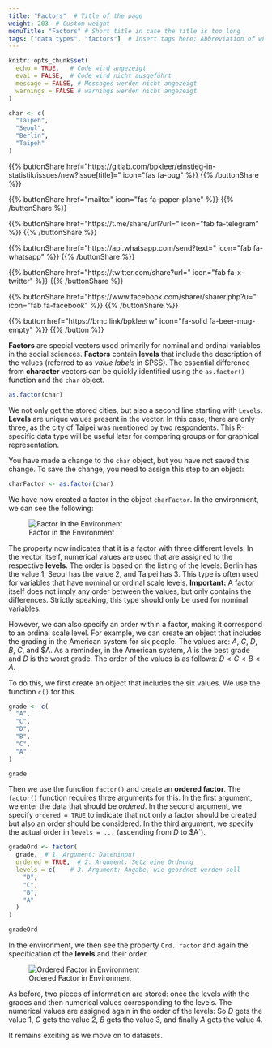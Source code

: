 ```yaml
---
title: "Factors"  # Title of the page
weight: 203  # Custom weight 
menuTitle: "Factors" # Short title in case the title is too long
tags: ["data types", "factors"]  # Insert tags here; Abbreviation of what happens on the page
---
```

```r
knitr::opts_chunk$set(
  echo = TRUE,   # Code wird angezeigt
  eval = FALSE,  # Code wird nicht ausgeführt
  message = FALSE, # Messages werden nicht angezeigt
  warnings = FALSE # warnings werden nicht angezeigt
)

char <- c(
  "Taipeh", 
  "Seoul",
  "Berlin",
  "Taipeh"
)
```

{{% buttonShare href=\"https\:\/\/gitlab.com\/bpkleer\/einstieg-in-statistik\/issues\/new?issue[title]=\" icon=\"fas fa-bug\" %}} {{% /buttonShare %}} 

{{% buttonShare href=\"mailto\:\" icon=\"fas fa-paper-plane\" %}} {{% /buttonShare %}}

{{% buttonShare href=\"https\:\/\/t.me\/share\/url?url=\" icon=\"fab fa-telegram\" %}} {{% /buttonShare %}}

{{% buttonShare href=\"https\:\/\/api.whatsapp.com\/send?text=\" icon=\"fab fa-whatsapp\" %}} {{% /buttonShare %}}

{{% buttonShare href=\"https\:\/\/twitter.com\/share?url=\" icon=\"fab fa-x-twitter\" %}} {{% /buttonShare %}}

{{% buttonShare href=\"https\:\/\/www.facebook.com\/sharer\/sharer.php?u=\" icon=\"fab fa-facebook\" %}} {{% /buttonShare %}}

{{% button href=\"https\:\/\/bmc.link\/bpkleerw\" icon=\"fa-solid fa-beer-mug-empty\" %}} {{% /button %}}

**Factors** are special vectors used primarily for nominal and ordinal variables in the social sciences. **Factors** contain **levels** that include the description of the values (referred to as *value labels* in SPSS). The essential difference from **character** vectors can be quickly identified using the `as.factor()` function and the `char` object.

```r
as.factor(char)
```

We not only get the stored cities, but also a second line starting with `Levels`. **Levels** are unique values present in the vector. In this case, there are only three, as the city of Taipei was mentioned by two respondents. This R-specific data type will be useful later for comparing groups or for graphical representation.

You have made a change to the `char` object, but you have not saved this change. To save the change, you need to assign this step to an object:
```r
charFactor <- as.factor(char)
```

We have now created a factor in the object `charFactor`. In the environment, we can see the following:

![Factor in the Environment](../img/faktor1.en.png)

The property now indicates that it is a factor with three different levels. In the vector itself, numerical values are used that are assigned to the respective **levels**. The order is based on the listing of the levels: Berlin has the value $1$, Seoul has the value $2$, and Taipei has $3$. This type is often used for variables that have nominal or ordinal scale levels. **Important:** A factor itself does not imply any order between the values, but only contains the differences. Strictly speaking, this type should only be used for nominal variables.

However, we can also specify an order within a factor, making it correspond to an ordinal scale level. For example, we can create an object that includes the grading in the American system for six people. The values are: $A$, $C$, $D$, $B$, $C$, and $A. As a reminder, in the American system, $A$ is the best grade and $D$ is the worst grade. The order of the values is as follows: $D < C < B < A$.

To do this, we first create an object that includes the six values. We use the function `c()` for this.

```r
grade <- c(
  "A",
  "C",
  "D",
  "B",
  "C", 
  "A"
)

grade
```

Then we use the function `factor()` and create an **ordered factor**. The `factor()` function requires three arguments for this. In the first argument, we enter the data that should be *ordered*. In the second argument, we specify `ordered = TRUE` to indicate that not only a factor should be created but also an order should be considered. In the third argument, we specify the actual order in `levels = ...` (ascending from $D$ to $A`).

```r
gradeOrd <- factor(
  grade,  # 1. Argument: Dateninput
  ordered = TRUE,  # 2. Argument: Setz eine Ordnung
  levels = c(    # 3. Argument: Angabe, wie geordnet werden soll
    "D",
    "C",
    "B",
    "A"
  )
)

gradeOrd

```

In the environment, we then see the property `Ord. factor` and again the specification of the **levels** and their order.

![Ordered Factor in Environment](../img/factor2.en.png)

As before, two pieces of information are stored: once the levels with the grades and then numerical values corresponding to the levels. The numerical values are assigned again in the order of the levels: So $D$ gets the value $1$, $C$ gets the value $2$, $B$ gets the value $3$, and finally $A$ gets the value $4$.

It remains exciting as we move on to datasets.
